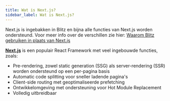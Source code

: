 ```yaml
---
title: Wat is Next.js?
sidebar_label: Wat is Next.js?
---
```


Next.js is ingebakken in Blitz en bijna alle functies van Next.js worden ondersteund. Voor meer info over de verschillen zie hier: [Waarom Blitz gebruiken in plaats van Next.js](https://blitzjs.com/docs/why-blitz)

[**Next.js**](https://nextjs.org/) is een populair React Framework met veel ingebouwde functies, zoals:

* Pre-rendering, zowel static generation \(SSG\) als server-rendering \(SSR\) worden ondersteund op een per-pagina basis
* Automatic code splitting voor sneller ladende pagina's
* Client-side routing met geoptimaliseerde prefetching
* Ontwikkelomgeving met ondersteuning voor Hot Module Replacement
* Volledig uitbreidbaar
